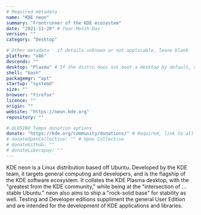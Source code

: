 ```yaml
---
# Required metadata
name: "KDE neon"
summary: "Frontrunner of the KDE ecosystem"
date: "2021-11-20" # Year-Month-Day
version: ""
category: "Desktop"

# Other metadata - if details unknown or not applicable, leave blank
platform: "x86"
descends: ""
desktop: "Plasma" # If the distro does not boot a desktop by default, or doesn't ship one, leave 'desktop' blank
shell: "bash"
packagemgr: "apt"
startup: "systemd"
size: ""
browser: "Firefox"
licence: ""
origin: ""
website: "https://neon.kde.org"
repository: ""

# ULOSINO Tempo donation options
donate: "https://kde.org/community/donations/" # Required, link to all donation options
# donateOpenCollective: "" # Open Collective
# donateGithub: ""
# donateLiberapay: ""
---
```


KDE neon is a Linux distribution based off Ubuntu. Developed by the KDE team, it targets general computing and developers, and is the flagship of the KDE software ecosystem. It collates the KDE Plasma desktop, with the "greatest from the KDE community," while being at the "intersection of ... stable Ubuntu." neon also aims to ship a "rock-solid base" for stability as well. Testing and Developer editions suppliment the general User Edition and are intended for the development of KDE applications and libraries.
